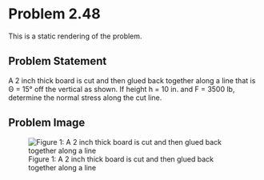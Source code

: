 # Problem 2.48 {.unnumbered}

This is a static rendering of the problem. 

## Problem Statement
A 2 inch thick board is cut and then glued back together along a line that is Θ = 15° off the vertical as shown. If height h = 10 in. and F = 3500 lb, determine the normal stress along the cut line.

## Problem Image

![Figure 1: A 2 inch thick board is cut and then glued back together along a line](images/156.png){fig-alt="Picture with a board that is cut along a line at angel Θ with the vertical. The board is glued back together."}
